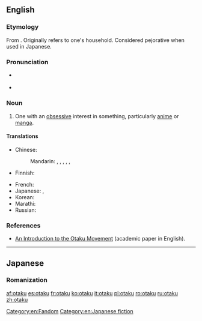 ==English==
{{was wotd|2008|June|20}}
{{wikipedia}}

===Etymology===
From {{etyl|ja|en}} {{term|おたく||geek, nerd|lang=ja}}.  Originally refers to one's household. Considered pejorative when used in Japanese.

===Pronunciation===
* {{a|US}} {{IPA|/ɔˈtɑ.ku/}}
* {{audio|en-us-otaku.ogg|Audio (US)}}

===Noun===
{{en-noun}}

# {{fandom}} One with an [[obsessive]] interest in something, particularly [[anime]] or [[manga]].

====Translations====
{{trans-top|one with an obsessive interest}}
* Chinese:
*: Mandarin: {{qualifier|male nerd}} {{t|cmn|宅男|tr=zháinán|sc=Hani}}, {{qualifier|female nerd}} {{t|cmn|宅女|tr=zháinǚ|sc=Hani}}, {{t|cmn|御宅族|tr=yùzháizú|sc=Hani}}, {{qualifier|fan}} {{t|cmn|粉絲|sc=Hani}}, {{t|cmn|粉丝|tr=fěnsī|sc=Hani}}, {{qualifier|one obsessed with Japanese things}} {{t|cmn|哈日族|tr=hāRìzú|sc=Hani}}
* Finnish: {{t-|fi|otaku}}
{{trans-mid}}
* French: {{t+|fr|otaku|m|f}}
* Japanese: {{t-|ja|オタク|tr=otaku}}, {{t+|ja|おたく|tr=otaku}}
* Korean: {{t+|ko|오타쿠|tr=otaku}}
* Marathi: {{t-|mr|ओताकु|tr=otāku|sc=Deva}}
* Russian: {{t+|ru|отаку|m|f|tr=otáku}} {{indeclinable}}
{{trans-bottom}}

===References===
* [http://www.brunel.ac.uk/4042/entertext4.1/lamarre1.pdf An Introduction to the Otaku Movement] (academic paper in English).

[[Category:en:Fandom]]
[[Category:en:Japanese fiction]]

----
==Japanese==

===Romanization===
{{ja-romaji|おたく|オタク}}

[[af:otaku]]
[[es:otaku]]
[[fr:otaku]]
[[ko:otaku]]
[[it:otaku]]
[[pl:otaku]]
[[ro:otaku]]
[[ru:otaku]]
[[zh:otaku]]